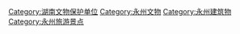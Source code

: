 [[Category:湖南文物保护单位|Category:湖南文物保护单位]]
[[Category:永州文物|Category:永州文物]]
[[Category:永州建筑物|Category:永州建筑物]]
[[Category:永州旅游景点|Category:永州旅游景点]]